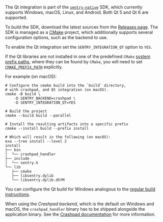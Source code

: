 The Qt integration is part of the [`sentry-native`](https://github.com/getsentry/sentry-native/) SDK,
which currently supports Windows, macOS, Linux, and Android. Both Qt 5 and Qt 6 are supported.

To build the SDK, download the latest sources from the [Releases page](https://github.com/getsentry/sentry-native/releases). The SDK is managed as a [CMake] project, which additionally supports several configuration options, such as the backend to use.

To enable the Qt integration set the `SENTRY_INTEGRATION_QT` option to `YES`.

<Note>

If the Qt libraries are not installed in one of the predefined `CMake` [system prefix paths](https://cmake.org/cmake/help/latest/variable/CMAKE_SYSTEM_PREFIX_PATH.html), where they can be found by `CMake`, you will need to set [`CMAKE_PREFIX_PATH`](https://cmake.org/cmake/help/latest/variable/CMAKE_PREFIX_PATH.html) explicitly.

</Note>

For example (on macOS):

```shell
# Configure the cmake build into the `build` directory,
# with crashpad, and Qt integration (on macOS).
cmake -B build \
    -D SENTRY_BACKEND=crashpad \
    -D SENTRY_INTEGRATION_QT=YES

# Build the project
cmake --build build --parallel

# Install the resulting artifacts into a specific prefix
cmake --install build --prefix install

# Which will result in the following (on macOS):
exa --tree install --level 2
install
├── bin
│  └── crashpad_handler
├── include
│  └── sentry.h
└── lib
   ├── cmake
   ├── libsentry.dylib
   └── libsentry.dylib.dSYM
```

You can configure the Qt build for Windows analogous to the [regular build instructions](/platforms/native/#install).

[cmake]: https://cmake.org/cmake/help/latest/

<Alert level="warning" title="Bundling crashpad_handler">

When using the _Crashpad backend_, which is the default on Windows and macOS, the `crashpad_handler` binary has to be shipped alongside the application binary. See the [Crashpad documentation](/platforms/native/configuration/backends/crashpad/) for more information.

</Alert>
